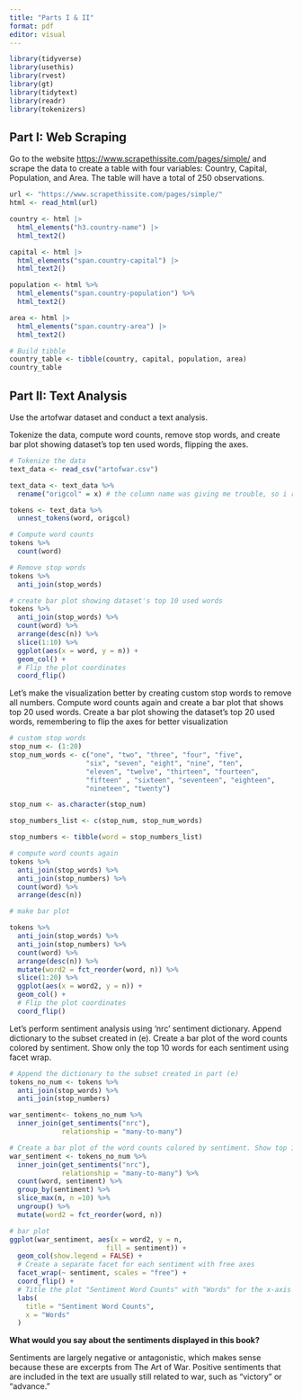 ```yaml
---
title: "Parts I & II"
format: pdf
editor: visual
---
```


```r
library(tidyverse)
library(usethis)
library(rvest)
library(gt)
library(tidytext)
library(readr)
library(tokenizers)
```

## Part I: Web Scraping

Go to the website <https://www.scrapethissite.com/pages/simple/> and scrape the data to create
a table with four variables: Country, Capital, Population, and Area. The table will have a total of
250 observations.

```r
url <- "https://www.scrapethissite.com/pages/simple/"
html <- read_html(url)

country <- html |>
  html_elements("h3.country-name") |> 
  html_text2() 

capital <- html |>
  html_elements("span.country-capital") |> 
  html_text2() 

population <- html %>%
  html_elements("span.country-population") %>%
  html_text2()

area <- html |>
  html_elements("span.country-area") |> 
  html_text2() 

# Build tibble
country_table <- tibble(country, capital, population, area)
country_table
```

## Part II: Text Analysis

Use the artofwar dataset and conduct a text analysis.

Tokenize the data, compute word counts, remove stop words, and create bar plot showing dataset's top ten used words, flipping the axes.

```r
# Tokenize the data
text_data <- read_csv("artofwar.csv")

text_data <- text_data %>%
  rename("origcol" = x) # the column name was giving me trouble, so i renamed it

tokens <- text_data %>%
  unnest_tokens(word, origcol)

# Compute word counts
tokens %>%
  count(word)

# Remove stop words
tokens %>%
  anti_join(stop_words)

# create bar plot showing dataset's top 10 used words
tokens %>%
  anti_join(stop_words) %>%
  count(word) %>%
  arrange(desc(n)) %>%
  slice(1:10) %>%
  ggplot(aes(x = word, y = n)) +
  geom_col() +
  # Flip the plot coordinates
  coord_flip()
```

Let's make the visualization better by creating custom stop words to remove all numbers. Compute word counts again and create a bar plot that shows top 20 used words. Create a bar plot showing the dataset's top 20 used words, remembering to flip the axes for better visualization

```r
# custom stop words
stop_num <- (1:20)
stop_num_words <- c("one", "two", "three", "four", "five",
                   "six", "seven", "eight", "nine", "ten",
                   "eleven", "twelve", "thirteen", "fourteen",
                   "fifteen" , "sixteen", "seventeen", "eighteen",
                   "nineteen", "twenty")

stop_num <- as.character(stop_num)

stop_numbers_list <- c(stop_num, stop_num_words)

stop_numbers <- tibble(word = stop_numbers_list)

# compute word counts again 
tokens %>%
  anti_join(stop_words) %>%
  anti_join(stop_numbers) %>%
  count(word) %>%
  arrange(desc(n)) 

# make bar plot

tokens %>%
  anti_join(stop_words) %>%
  anti_join(stop_numbers) %>%
  count(word) %>%
  arrange(desc(n)) %>%
  mutate(word2 = fct_reorder(word, n)) %>%
  slice(1:20) %>%
  ggplot(aes(x = word2, y = n)) +
  geom_col() +
  # Flip the plot coordinates
  coord_flip()

```

Let's perform sentiment analysis using 'nrc' sentiment dictionary. Append dictionary to the subset created in (e). Create a bar plot of the word counts colored by sentiment. Show only the top 10 words for each sentiment using facet wrap.

```r
# Append the dictionary to the subset created in part (e)
tokens_no_num <- tokens %>%
  anti_join(stop_words) %>%
  anti_join(stop_numbers) 

war_sentiment<- tokens_no_num %>%
  inner_join(get_sentiments("nrc"),
             relationship = "many-to-many")

# Create a bar plot of the word counts colored by sentiment. Show top 10 words
war_sentiment <- tokens_no_num %>%
  inner_join(get_sentiments("nrc"),
             relationship = "many-to-many") %>%
  count(word, sentiment) %>%
  group_by(sentiment) %>%
  slice_max(n, n =10) %>%
  ungroup() %>%
  mutate(word2 = fct_reorder(word, n))

# bar plot
ggplot(war_sentiment, aes(x = word2, y = n,
                        fill = sentiment)) +
  geom_col(show.legend = FALSE) +
  # Create a separate facet for each sentiment with free axes
  facet_wrap(~ sentiment, scales = "free") +
  coord_flip() +
  # Title the plot "Sentiment Word Counts" with "Words" for the x-axis
  labs(
    title = "Sentiment Word Counts",
    x = "Words"
  )
```

**What would you say about the sentiments displayed in this book?**

Sentiments are largely negative or antagonistic, which makes sense because these are excerpts from The Art of War. Positive sentiments that are included in the text are usually still related to war, such as "victory" or "advance."
